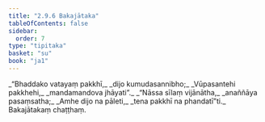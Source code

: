 ```yaml
---
title: "2.9.6 Bakajātaka"
tableOfContents: false
sidebar:
  order: 7
type: "tipitaka"
basket: "su"
book: "ja1"
---
```



<DynamicBreadcrumb />

<Division number="171" book="ja1" bookNo="22" page="329">

<Paragraph number="617" type="verses" book="ja1">
_“Bhaddako vatayaṃ pakkhī,_  
_dijo kumudasannibho;_  
_Vūpasantehi pakkhehi,_  
_mandamandova jhāyati”._  

</Paragraph>

</Division>
<Division number="172" book="ja1" bookNo="22" page="329">

<Paragraph number="618" type="verses" book="ja1">
_“Nāssa sīlaṃ vijānātha,_  
_anaññāya pasaṃsatha;_  
_Amhe dijo na pāleti,_  
_tena pakkhī na phandatī”ti._  


</Paragraph>
</Division>

<Paragraph number="619" type="center" book="ja1">
Bakajātakaṃ chaṭṭhaṃ.
</Paragraph>